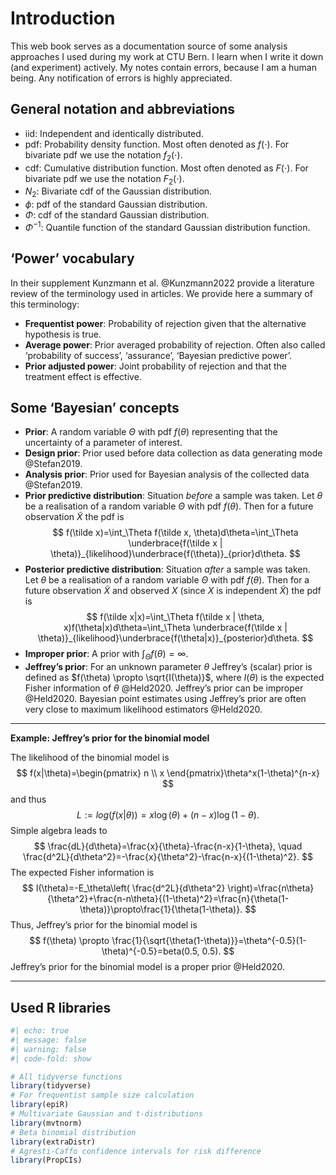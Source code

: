 # Introduction

This web book serves as a documentation source of some analysis approaches I used during my work at CTU Bern. I learn when I write it down (and experiment) actively. My notes contain errors, because I am a human being. Any notification of errors is highly appreciated.

## General notation and abbreviations

-   iid: Independent and identically distributed.
-   pdf: Probability density function. Most often denoted as $f(\cdot)$. For bivariate pdf we use the notation $f_2(\cdot)$.
-   cdf: Cumulative distribution function. Most often denoted as $F(\cdot)$. For bivariate pdf we use the notation $F_2(\cdot)$.
-   $N_2$: Bivariate cdf of the Gaussian distribution.
-   $\phi$: pdf of the standard Gaussian distribution.
-   $\Phi$: cdf of the standard Gaussian distribution.
-   $\Phi^{-1}$: Quantile function of the standard Gaussian distribution function.

## 'Power' vocabulary

In their supplement Kunzmann et al. @Kunzmann2022 provide a literature review of the terminology used in articles. We provide here a summary of this terminology:

-   **Frequentist power**: Probability of rejection given that the alternative hypothesis is true.
-   **Average power**: Prior averaged probability of rejection. Often also called 'probability of success', 'assurance', 'Bayesian predictive power'.
-   **Prior adjusted power**: Joint probability of rejection and that the treatment effect is effective.

## Some 'Bayesian' concepts

- **Prior**: A random variable $\Theta$ with pdf $f(\theta)$ representing that the uncertainty of a parameter of interest.
- **Design prior**: Prior used before data collection as data generating mode @Stefan2019.
- **Analysis prior**: Prior used for Bayesian analysis of the collected data @Stefan2019.
- **Prior predictive distribution**: Situation *before* a sample was taken. Let $\theta$ be a realisation of a random variable $\Theta$ with pdf $f(\theta)$. Then for a future observation $\tilde X$ the pdf is
$$
f(\tilde x)=\int_\Theta f(\tilde x, \theta)d\theta=\int_\Theta \underbrace{f(\tilde x | \theta)}_{likelihood}\underbrace{f(\theta)}_{prior}d\theta.
$$
-   **Posterior predictive distribution**: Situation *after* a sample was taken. Let $\theta$ be a realisation of a random variable $\Theta$ with pdf $f(\theta)$. Then for a future observation $\tilde X$ and observed $X$ (since $X$ is independent $\tilde X$) the pdf is
$$
f(\tilde x|x)=\int_\Theta f(\tilde x | \theta, x)f(\theta|x)d\theta=\int_\Theta \underbrace{f(\tilde x | \theta)}_{likelihood}\underbrace{f(\theta|x)}_{posterior}d\theta.
$$
- **Improper prior**: A prior with $\int_\Theta f(\theta)=\infty$.
- **Jeffrey's prior**: For an unknown parameter $\theta$ Jeffrey's (scalar) prior is defined as $f(\theta) \propto \sqrt{I(\theta)}$, where $I(\theta)$ is the expected Fisher information of $\theta$ @Held2020. Jeffrey's prior can be improper @Held2020. Bayesian point estimates using Jeffrey's prior are often very close to maximum likelihood estimators @Held2020.

------------------------------------------------------------------------

**Example: Jeffrey's prior for the binomial model**

The likelihood of the binomial model is
$$
f(x|\theta)=\begin{pmatrix} n \\ x \end{pmatrix}\theta^x(1-\theta)^{n-x}
$$
and thus
$$
L:=log(f(x|\theta))= x\log(\theta)+(n-x)\log(1-\theta).
$$
Simple algebra leads to
$$
\frac{dL}{d\theta}=\frac{x}{\theta}-\frac{n-x}{1-\theta}, \quad \frac{d^2L}{d\theta^2}=-\frac{x}{\theta^2}-\frac{n-x}{(1-\theta)^2}.
$$
The expected Fisher information is
$$
I(\theta)=-E_\theta\left( \frac{d^2L}{d\theta^2} \right)=\frac{n\theta}{\theta^2}+\frac{n-n\theta}{(1-\theta)^2}=\frac{n}{\theta(1-\theta)}\propto\frac{1}{\theta(1-\theta)}.
$$
Thus, Jeffrey's prior for the binomial model is
$$
f(\theta) \propto \frac{1}{\sqrt{\theta(1-\theta)}}=\theta^{-0.5}(1-\theta)^{-0.5}=beta(0.5, 0.5).
$$
Jeffrey's prior for the binomial model is a proper prior @Held2020.

------------------------------------------------------------------------

## Used R libraries

```r
#| echo: true
#| message: false
#| warning: false
#| code-fold: show

# All tidyverse functions
library(tidyverse)
# For frequentist sample size calculation
library(epiR)
# Multivariate Gaussian and t-distributions
library(mvtnorm)
# Beta binomial distribution
library(extraDistr)
# Agresti-Caffo confidence intervals for risk difference
library(PropCIs)
```